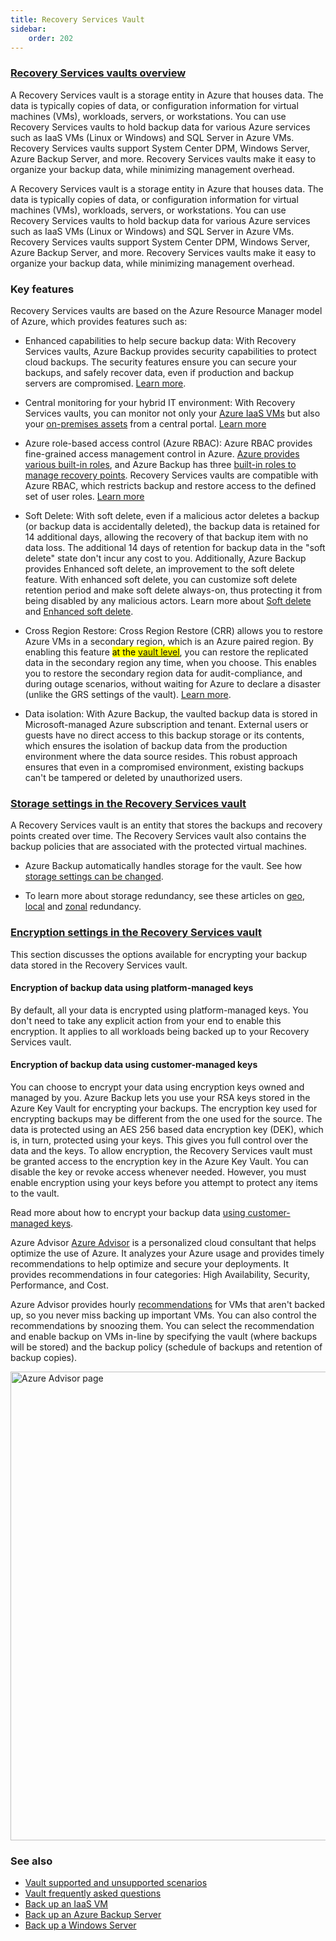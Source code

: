 ```yaml
---
title: Recovery Services Vault
sidebar:
    order: 202
---
```


### [Recovery Services vaults overview](https://learn.microsoft.com/en-us/azure/backup/backup-azure-recovery-services-vault-overview?source=recommendations)
A Recovery Services vault is a storage entity in Azure that houses data. The data is typically copies of data, or configuration information for virtual machines (VMs), workloads, servers, or workstations. You can use Recovery Services vaults to hold backup data for various Azure services such as IaaS VMs (Linux or Windows) and SQL Server in Azure VMs. Recovery Services vaults support System Center DPM, Windows Server, Azure Backup Server, and more. Recovery Services vaults make it easy to organize your backup data, while minimizing management overhead.

A Recovery Services vault is a storage entity in Azure that houses data. The data is typically copies of data, or configuration information for virtual machines (VMs), workloads, servers, or workstations. You can use Recovery Services vaults to hold backup data for various Azure services such as IaaS VMs (Linux or Windows) and SQL Server in Azure VMs. Recovery Services vaults support System Center DPM, Windows Server, Azure Backup Server, and more. Recovery Services vaults make it easy to organize your backup data, while minimizing management overhead.

### Key features
Recovery Services vaults are based on the Azure Resource Manager model of Azure, which provides features such as:

- Enhanced capabilities to help secure backup data: With Recovery Services vaults, Azure Backup provides security capabilities to protect cloud backups. The security features ensure you can secure your backups, and safely recover data, even if production and backup servers are compromised. [Learn more](https://learn.microsoft.com/en-us/azure/backup/backup-azure-security-feature).

- Central monitoring for your hybrid IT environment: With Recovery Services vaults, you can monitor not only your [Azure IaaS VMs](https://learn.microsoft.com/en-us/azure/backup/backup-azure-manage-vms) but also your [on-premises assets](https://learn.microsoft.com/en-us/azure/backup/backup-azure-manage-windows-server#manage-backup-items) from a central portal. [Learn more](https://learn.microsoft.com/en-us/azure/backup/backup-azure-monitoring-built-in-monitor)

- Azure role-based access control (Azure RBAC): Azure RBAC provides fine-grained access management control in Azure. [Azure provides various built-in roles](https://learn.microsoft.com/en-us/azure/role-based-access-control/built-in-roles), and Azure Backup has three [built-in roles to manage recovery points](https://learn.microsoft.com/en-us/azure/backup/backup-rbac-rs-vault). Recovery Services vaults are compatible with Azure RBAC, which restricts backup and restore access to the defined set of user roles. [Learn more](https://learn.microsoft.com/en-us/azure/backup/backup-rbac-rs-vault)

- Soft Delete: With soft delete, even if a malicious actor deletes a backup (or backup data is accidentally deleted), the backup data is retained for 14 additional days, allowing the recovery of that backup item with no data loss. The additional 14 days of retention for backup data in the "soft delete" state don't incur any cost to you. Additionally, Azure Backup provides Enhanced soft delete, an improvement to the soft delete feature. With enhanced soft delete, you can customize soft delete retention period and make soft delete always-on, thus protecting it from being disabled by any malicious actors. Learn more about [Soft delete](https://learn.microsoft.com/en-us/azure/backup/backup-azure-security-feature-cloud) and [Enhanced soft delete](https://learn.microsoft.com/en-us/azure/backup/backup-azure-enhanced-soft-delete-about).

- Cross Region Restore: Cross Region Restore (CRR) allows you to restore Azure VMs in a secondary region, which is an Azure paired region. By enabling this feature <mark>at the [vault level](https://learn.microsoft.com/en-us/azure/backup/backup-create-rs-vault#set-cross-region-restore)</mark>, you can restore the replicated data in the secondary region any time, when you choose. This enables you to restore the secondary region data for audit-compliance, and during outage scenarios, without waiting for Azure to declare a disaster (unlike the GRS settings of the vault). [Learn more](https://learn.microsoft.com/en-us/azure/backup/backup-azure-arm-restore-vms#cross-region-restore).

- Data isolation: With Azure Backup, the vaulted backup data is stored in Microsoft-managed Azure subscription and tenant. External users or guests have no direct access to this backup storage or its contents, which ensures the isolation of backup data from the production environment where the data source resides. This robust approach ensures that even in a compromised environment, existing backups can't be tampered or deleted by unauthorized users.

### [Storage settings in the Recovery Services vault](https://learn.microsoft.com/en-us/azure/backup/backup-azure-recovery-services-vault-overview?source=recommendations#storage-settings-in-the-recovery-services-vault)
A Recovery Services vault is an entity that stores the backups and recovery points created over time. The Recovery Services vault also contains the backup policies that are associated with the protected virtual machines.

- Azure Backup automatically handles storage for the vault. See how [storage settings can be changed](https://learn.microsoft.com/en-us/azure/backup/backup-create-rs-vault#set-storage-redundancy).

- To learn more about storage redundancy, see these articles on [geo](https://learn.microsoft.com/en-us/azure/storage/common/storage-redundancy#geo-zone-redundant-storage), [local](https://learn.microsoft.com/en-us/azure/storage/common/storage-redundancy#locally-redundant-storage) and [zonal](https://learn.microsoft.com/en-us/azure/storage/common/storage-redundancy#zone-redundant-storage) redundancy.

### [Encryption settings in the Recovery Services vault](https://learn.microsoft.com/en-us/azure/backup/backup-azure-recovery-services-vault-overview?source=recommendations#encryption-settings-in-the-recovery-services-vault)
This section discusses the options available for encrypting your backup data stored in the Recovery Services vault.

#### Encryption of backup data using platform-managed keys
By default, all your data is encrypted using platform-managed keys. You don't need to take any explicit action from your end to enable this encryption. It applies to all workloads being backed up to your Recovery Services vault.

#### Encryption of backup data using customer-managed keys
You can choose to encrypt your data using encryption keys owned and managed by you. Azure Backup lets you use your RSA keys stored in the Azure Key Vault for encrypting your backups. The encryption key used for encrypting backups may be different from the one used for the source. The data is protected using an AES 256 based data encryption key (DEK), which is, in turn, protected using your keys. This gives you full control over the data and the keys. To allow encryption, the Recovery Services vault must be granted access to the encryption key in the Azure Key Vault. You can disable the key or revoke access whenever needed. However, you must enable encryption using your keys before you attempt to protect any items to the vault.

Read more about how to encrypt your backup data [using customer-managed keys](https://learn.microsoft.com/en-us/azure/backup/encryption-at-rest-with-cmk).

Azure Advisor
[Azure Advisor](https://learn.microsoft.com/en-us/azure/advisor/) is a personalized cloud consultant that helps optimize the use of Azure. It analyzes your Azure usage and provides timely recommendations to help optimize and secure your deployments. It provides recommendations in four categories: High Availability, Security, Performance, and Cost.

Azure Advisor provides hourly [recommendations](https://learn.microsoft.com/en-us/azure/advisor/advisor-high-availability-recommendations#protect-your-virtual-machine-data-from-accidental-deletion) for VMs that aren't backed up, so you never miss backing up important VMs. You can also control the recommendations by snoozing them. You can select the recommendation and enable backup on VMs in-line by specifying the vault (where backups will be stored) and the backup policy (schedule of backups and retention of backup copies).

<Image src={aa} alt="Azure Advisor page" width="750" />

### See also
- [Vault supported and unsupported scenarios](https://learn.microsoft.com/en-us/azure/backup/backup-support-matrix#vault-support)
- [Vault frequently asked questions](https://learn.microsoft.com/en-us/azure/backup/backup-support-matrix#vault-support)
- [Back up an IaaS VM](https://learn.microsoft.com/en-us/azure/backup/backup-azure-arm-vms-prepare)
- [Back up an Azure Backup Server](https://learn.microsoft.com/en-us/azure/backup/backup-azure-microsoft-azure-backup)
- [Back up a Windows Server](https://learn.microsoft.com/en-us/azure/backup/backup-windows-with-mars-agent)